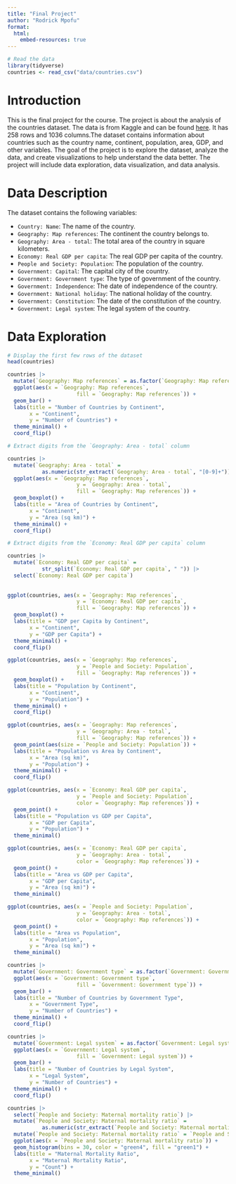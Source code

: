 ```yaml
---
title: "Final Project"
author: "Rodrick Mpofu"
format: 
  html:
    embed-resources: true
---
```


```r
# Read the data
library(tidyverse)
countries <- read_csv("data/countries.csv")
```


# Introduction

This is the final project for the course. The project is about the analysis of the countries dataset. The data is from Kaggle and can be found [here](https://www.kaggle.com/datasets/lucafrance/the-world-factbook-by-cia). It has 258 rows and 1036 columns.The dataset contains information about countries such as the country name, continent, population, area, GDP, and other variables. The goal of the project is to explore the dataset, analyze the data, and create visualizations to help understand the data better. The project will include data exploration, data visualization, and data analysis. 

# Data Description

The dataset contains the following variables:

- `Country: Name`: The name of the country.
- `Geography: Map references`: The continent the country belongs to.
- `Geography: Area - total`: The total area of the country in square kilometers.
- `Economy: Real GDP per capita`: The real GDP per capita of the country.
- `People and Society: Population`: The population of the country.
- `Government: Capital`: The capital city of the country.
- `Government: Government type`: The type of government of the country.
- `Government: Independence`: The date of independence of the country.
- `Government: National holiday`: The national holiday of the country.
- `Government: Constitution`: The date of the constitution of the country.
- `Government: Legal system`: The legal system of the country.



# Data Exploration

```r
# Display the first few rows of the dataset
head(countries)
```


```r

countries |>
  mutate(`Geography: Map references` = as.factor(`Geography: Map references`)) |>
  ggplot(aes(x = `Geography: Map references`, 
                      fill = `Geography: Map references`)) +
  geom_bar() +
  labs(title = "Number of Countries by Continent",
       x = "Continent",
       y = "Number of Countries") +
  theme_minimal() +
  coord_flip()

```

```r
# Extract digits from the `Geography: Area - total` column

countries |>
  mutate(`Geography: Area - total` = 
           as.numeric(str_extract(`Geography: Area - total`, "[0-9]+"))) |>
  ggplot(aes(x = `Geography: Map references`, 
                      y = `Geography: Area - total`, 
                      fill = `Geography: Map references`)) +
  geom_boxplot() +
  labs(title = "Area of Countries by Continent",
       x = "Continent",
       y = "Area (sq km)") +
  theme_minimal() +
  coord_flip()

```

```r
# Extract digits from the `Economy: Real GDP per capita` column

countries |>
  mutate(`Economy: Real GDP per capita` = 
           str_split(`Economy: Real GDP per capita`, " ")) |>
  select(`Economy: Real GDP per capita`)
  
  
ggplot(countries, aes(x = `Geography: Map references`, 
                      y = `Economy: Real GDP per capita`, 
                      fill = `Geography: Map references`)) +
  geom_boxplot() +
  labs(title = "GDP per Capita by Continent",
       x = "Continent",
       y = "GDP per Capita") +
  theme_minimal() +
  coord_flip()

```

```r
ggplot(countries, aes(x = `Geography: Map references`, 
                      y = `People and Society: Population`, 
                      fill = `Geography: Map references`)) +
  geom_boxplot() +
  labs(title = "Population by Continent",
       x = "Continent",
       y = "Population") +
  theme_minimal() +
  coord_flip()

```

```r
ggplot(countries, aes(x = `Geography: Map references`, 
                      y = `Geography: Area - total`, 
                      fill = `Geography: Map references`)) +
  geom_point(aes(size = `People and Society: Population`)) +
  labs(title = "Population vs Area by Continent",
       x = "Area (sq km)",
       y = "Population") +
  theme_minimal() +
  coord_flip()

```

```r
ggplot(countries, aes(x = `Economy: Real GDP per capita`, 
                      y = `People and Society: Population`, 
                      color = `Geography: Map references`)) +
  geom_point() +
  labs(title = "Population vs GDP per Capita",
       x = "GDP per Capita",
       y = "Population") +
  theme_minimal()

```

```r
ggplot(countries, aes(x = `Economy: Real GDP per capita`, 
                      y = `Geography: Area - total`, 
                      color = `Geography: Map references`)) +
  geom_point() +
  labs(title = "Area vs GDP per Capita",
       x = "GDP per Capita",
       y = "Area (sq km)") +
  theme_minimal()

```

```r
ggplot(countries, aes(x = `People and Society: Population`, 
                      y = `Geography: Area - total`, 
                      color = `Geography: Map references`)) +
  geom_point() +
  labs(title = "Area vs Population",
       x = "Population",
       y = "Area (sq km)") +
  theme_minimal()

```

```r

countries |>
  mutate(`Government: Government type` = as.factor(`Government: Government type`)) |>
  ggplot(aes(x = `Government: Government type`, 
                      fill = `Government: Government type`)) +
  geom_bar() +
  labs(title = "Number of Countries by Government Type",
       x = "Government Type",
       y = "Number of Countries") +
  theme_minimal() +
  coord_flip()

```

```r

countries |>
  mutate(`Government: Legal system` = as.factor(`Government: Legal system`)) |>
  ggplot(aes(x = `Government: Legal system`, 
                      fill = `Government: Legal system`)) +
  geom_bar() +
  labs(title = "Number of Countries by Legal System",
       x = "Legal System",
       y = "Number of Countries") +
  theme_minimal() +
  coord_flip()

```

```r


countries |>
  select(`People and Society: Maternal mortality ratio`) |>
  mutate(`People and Society: Maternal mortality ratio` = 
           as.numeric(str_extract(`People and Society: Maternal mortality ratio`, "[0-9]+"))) |>
  mutate(`People and Society: Maternal mortality ratio` = `People and Society: Maternal mortality ratio`/100000) |>
  ggplot(aes(x = `People and Society: Maternal mortality ratio`)) +
  geom_histogram(bins = 30, color = "green4", fill = "green1") +
  labs(title = "Maternal Mortality Ratio",
       x = "Maternal Mortality Ratio",
       y = "Count") +
  theme_minimal()
```




